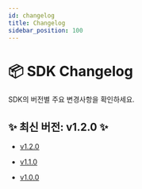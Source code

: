 ```yaml
---
id: changelog
title: Changelog
sidebar_position: 100
---
```


# 📦 SDK Changelog

SDK의 버전별 주요 변경사항을 확인하세요.

## ✨ 최신 버전: **v1.2.0** ✨

- [v1.2.0](./v1.2.0)

- [v1.1.0](./v1.1.0)

- [v1.0.0](./v1.0.0)
